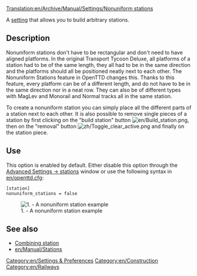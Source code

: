 [[Translation:en/Archive/Manual/Settings/Nonuniform stations]]

A [[en/Archive/Manual/Settings/Advanced Settings|setting]] that allows you to build arbitrary stations.

== Description ==
Nonuniform stations don't have to be rectangular and don't need to have aligned platforms.
In the original Transport Tycoon Deluxe, all platforms of a station had to be of the same length, they all had to be in the same direction and the platforms should all be positioned neatly next to each other.
The Nonuniform Stations feature in OpenTTD changes this. Thanks to this feature, every platform can be of a different length, and do not have to be in the same direction nor in a neat row. They can also be of different types with MagLev and Monorail and Normal tracks all in the same station.

To create a nonuniform station you can simply place all the different parts of a station next to each other. It is also possible to remove single pieces of a station by first clicking on the "build station" button [[File:en/Build station.png]], then on the "removal" button [[File:zh/Toggle clear active.png]] and finally on the station piece.

== Use ==
This option is enabled by default. Either disable this option through the [[en/Archive/Manual/Settings/Advanced Settings/Stations#Nonuniform_stations|Advanced Settings -> stations]] window or use the following syntax in [[en/openttd.cfg]]:
<pre>[station]
nonuniform_stations = false</pre>
[[File:en/nonuniform.png|center|none|frame|1. - A nonuniform station example]]

== See also ==

* [[en/Manual/Stations#Combining stations|Combining station]]
* [[en/Manual/Stations]]

[[Category:en/Settings & Preferences]]
[[Category:en/Construction]]
[[Category:en/Railways]]